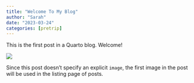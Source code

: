 ```yaml
---
title: "Welcome To My Blog"
author: "Sarah"
date: "2023-03-24"
categories: [pretrip]
---
```


This is the first post in a Quarto blog. Welcome!

![](thumbnail.jpg)

Since this post doesn't specify an explicit `image`, the first image in the post will be used in the listing page of posts.
